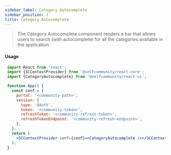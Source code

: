 ```yaml
---
sidebar_label: Category Autocomplete
sidebar_position: 1
title: Category Autocomplete
---
```


> The Category Autocomplete component renders a bar that allows users to search (with autocomplete) for all the categories available in the application.


<Logged><CategoryAutocomplete/></Logged>


#### Usage

```jsx
 import React from 'react';
 import {SCContextProvider} from '@selfcommunity/react-core';
 import {CategoryAutocomplete} from '@selfcommunity/react-ui';

 function App() {
   const conf = {
     portal: '<community-path>',
     session: {
       type: 'OAuth',
       token: '<community-token>',
       refreshToken: '<community-refresh-token>',
       refreshTokenEndpoint: '<community-refresh-endpoint>',
     },
   };
   return (
     <SCContextProvider conf={conf}><CategoryAutocomplete /></SCContextProvider>
   );
 }
```
